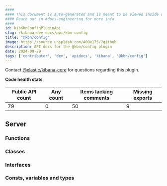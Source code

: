 ```yaml
---
####
#### This document is auto-generated and is meant to be viewed inside our experimental, new docs system.
#### Reach out in #docs-engineering for more info.
####
id: kibKbnConfigPluginApi
slug: /kibana-dev-docs/api/kbn-config
title: "@kbn/config"
image: https://source.unsplash.com/400x175/?github
description: API docs for the @kbn/config plugin
date: 2024-09-29
tags: ['contributor', 'dev', 'apidocs', 'kibana', '@kbn/config']
---
```




Contact [@elastic/kibana-core](https://github.com/orgs/elastic/teams/kibana-core) for questions regarding this plugin.

**Code health stats**

| Public API count  | Any count | Items lacking comments | Missing exports |
|-------------------|-----------|------------------------|-----------------|
| 79 | 0 | 50 | 9 |

## Server

### Functions
<DocDefinitionList data={kbnConfigObj.server.functions}/>

### Classes
<DocDefinitionList data={kbnConfigObj.server.classes}/>

### Interfaces
<DocDefinitionList data={kbnConfigObj.server.interfaces}/>

### Consts, variables and types
<DocDefinitionList data={kbnConfigObj.server.misc}/>

